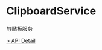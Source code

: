# ClipboardService

剪贴板服务

[> API Detail](https://coze-dev.github.io/flowgram.ai/auto-docs/core/interfaces/ClipboardService.html)
